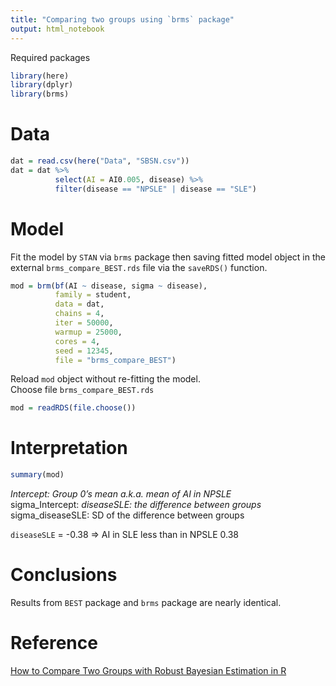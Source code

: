 ```yaml
---
title: "Comparing two groups using `brms` package"
output: html_notebook
---
```


Required packages
```r
library(here)
library(dplyr)
library(brms)
```

# Data
```r
dat = read.csv(here("Data", "SBSN.csv"))
dat = dat %>% 
          select(AI = AI0.005, disease) %>%
          filter(disease == "NPSLE" | disease == "SLE")
```

# Model
Fit the model by `STAN` via `brms` package then saving fitted model object in 
the external `brms_compare_BEST.rds` file via the `saveRDS()` function.  
```r

mod = brm(bf(AI ~ disease, sigma ~ disease),
          family = student,
          data = dat,
          chains = 4,
          iter = 50000,
          warmup = 25000,
          cores = 4,
          seed = 12345,
          file = "brms_compare_BEST")

```

Reload `mod` object without re-fitting the model.  
Choose file `brms_compare_BEST.rds`  
```r
mod = readRDS(file.choose())

```

# Interpretation
```r
summary(mod)
```

*Intercept: Group 0's mean a.k.a. mean of AI in NPSLE  
*sigma_Intercept:
*diseaseSLE: the difference between groups  
*sigma_diseaseSLE: SD of the difference between groups  

`diseaseSLE` = -0.38 => AI in SLE less than in NPSLE 0.38  

# Conclusions
Results from `BEST` package and `brms` package are nearly identical.  



# Reference
[How to Compare Two Groups with Robust Bayesian Estimation in R](https://mvuorre.github.io/posts/2017-01-02-how-to-compare-two-groups-with-robust-bayesian-estimation-using-r-stan-and-brms/)

